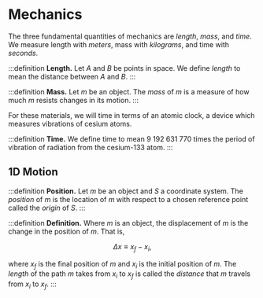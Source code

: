 # Mechanics

The three fundamental quantities of mechanics are _length_, _mass_, and _time_.
We measure length with _meters_, mass with _kilograms_, and time with _seconds_.

:::definition
__Length.__ Let ${A}$ and ${B}$ be points in space. We define _length_ to mean the distance between ${A}$ and ${B.}$
:::

:::definition
__Mass.__ Let ${m}$ be an object. The _mass_ of ${m}$ is a measure of how much ${m}$ resists changes in its motion.
:::

For these materials, we will time in terms of an atomic clock, a device which measures vibrations of cesium atoms.

:::definition
__Time.__ We define time to mean ${9~192~631~770}$ times the period of vibration of radiation from the cesium-133 atom.
:::

## 1D Motion

:::definition
__Position.__ Let ${m}$ be an object and ${S}$ a coordinate system. The _position_ of ${m}$ is the location of ${m}$ with respect to a chosen reference point called the _origin_ of ${S.}$
:::

:::definition
__Definition.__ Where ${m}$ is an object, the displacement of ${m}$ is the change in the position of ${m.}$ That is,

$$
	\Delta x \equiv x_f - x_i,
$$

where ${x_f}$ is the final position of ${m}$ and ${x_i}$ is the initial position of ${m.}$ The _length_ of the path ${m}$ takes from ${x_i}$ to ${x_f}$ is called the _distance_ that ${m}$ travels from ${x_i}$ to ${x_f.}$
:::

